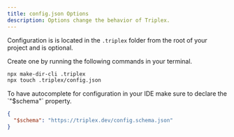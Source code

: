 ```yaml
---
title: config.json Options
description: Options change the behavior of Triplex.
---
```


Configuration is is located in the `.triplex` folder from the root of your project and is optional.

Create one by running the following commands in your terminal.

```bash filename="Terminal"
npx make-dir-cli .triplex
npx touch .triplex/config.json
```

<KnowledgeCallout>
To have autocomplete for configuration in your IDE make sure to declare the `"$schema"` property.

```json filename=".triplex/config.json"
{
  "$schema": "https://triplex.dev/config.schema.json"
}
```

</KnowledgeCallout>
